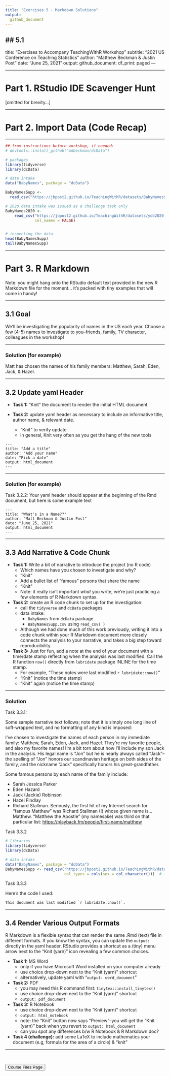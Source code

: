 ```yaml
---
title: "Exercises 5 - Markdown Solutions"
output:
  github_document
---
```


## 5.1 
---
title: "Exercises to Accompany TeachingWithR Workshop"
subtitle: "2021 US Conference on Teaching Statistics"
author: "Matthew Beckman & Justin Post"
date: "June 25, 2021"
output:
  github_document:
    df_print: paged
---

<hr> 

# Part 1. RStudio IDE Scavenger Hunt

[omitted for brevity...] 

<hr> 

# Part 2. Import Data (Code Recap)

<hr> 

```r
## from instructions before workshop, if needed:
# devtools::install_github("mdbeckman/dcData")

# packages
library(tidyverse)  
library(dcData)     

# data intake
data("BabyNames", package = "dcData")

BabyNamesSupp <- 
  read_csv("https://jbpost2.github.io/TeachingWithR/datasets/BabyNamesSupp.csv")

# 2020 data intake was issued as a challenge task only
BabyNames2020 <-   
    read_csv("https://jbpost2.github.io/TeachingWithR/datasets/yob2020.txt", 
             col_names = FALSE)


# inspecting the data
head(BabyNamesSupp)
tail(BabyNamesSupp)

```

<hr> 

# Part 3. R Markdown 

Note: you might hang onto the RStudio default text provided in the new R Markdown file for the moment... it's packed with tiny examples that will come in handy!

<hr> 

## 3.1 Goal

We'll be investigating the popularity of names in the US each year. Choose a few (4-5) names to investigate to you--friends, family, TV character, colleagues in the workshop! 

<hr> 

### Solution (for example)

Matt has chosen the names of his family members: Matthew, Sarah, Eden, Jack, & Hazel.

<hr> 

## 3.2 Update yaml Header

- **Task 1:** "Knit" the document to render the initial HTML document

- **Task 2:** update yaml header as necessary to include an informative title, author name, & relevant date.
    - "Knit" to verify update
    - in general, Knit very often as you get the hang of the new tools


````
---
title: "Add a title"
author: "Add your name"
date: "Pick a date"
output: html_document
---
````

<hr> 

### Solution (for example)

Task 3.2.2: Your yaml header should appear at the beginning of the Rmd document, but here is some example text

````
---
title: "What's in a Name??"
author: "Matt Beckman & Justin Post"
date: "June 25, 2021"
output: html_document
---
````

<hr> 

## 3.3 Add Narrative & Code Chunk

- **Task 1:** Write a bit of narrative to introduce the project (no R code) 
    - Which names have you chosen to investigate and why?    
    - "Knit"  
    - Add a bullet list of "famous" persons that share the name  
    - "Knit"  
    - Note: it really isn't important *what* you write, we're just practicing a few elements of R Markdown syntax.  

- **Task 2:** create an R code chunk to set up for the investigation:
    - call the `tidyverse` and `dcData` packages  
    - data intake:  
        - `BabyNames` from `dcData` package  
        - `BabyNamesSupp.csv` using `read_csv( )`  
    - Although we had done much of this work previously, writing it into a code chunk within your R Markdown document more closely connects the analysis to your narrative, and takes a big step toward reproducibility.  

- **Task 3:** Just for fun, add a note at the end of your document with a time/date stamp reflecting when the analysis was last modified.  Call the R function `now()` directly from `lubridate` package INLINE for the time stamp.  
    - For example, "These notes were last modified `r lubridate::now()`"   
    - "Knit" (notice the time stamp)  
    - "Knit" again (notice the time stamp)  

<hr> 

### Solution 

Task 3.3.1: 

Some sample narrative text follows; note that it is simply one long line of soft-wrapped text, and no formatting of any kind is imposed: 

I've chosen to investigate the names of each person in my immediate family: Matthew, Sarah, Eden, Jack, and Hazel.  They're my favorite people, and also my favorite names!  I'm a bit torn about how I'll include my son Jack in the analysis. His legal name is "Jon" but he is nearly always called "Jack"--the spelling of "Jon" honors our scandinavian heritage on both sides of the family, and the nickname "Jack" specifically honors his great-grandfather.  

Some famous persons by each name of the family include: 

- Sarah Jessica Parker
- Eden Hazard
- Jack (Jackie) Robinson
- Hazel Findlay
- Richard Stallman.  Seriously, the first hit of my Internet search for "famous Matthew" was Richard Stallman (!) whose given name is... Matthew.  "Matthew the Apostle" (my namesake) was third on that particular list: <https://playback.fm/people/first-name/matthew>


Task 3.3.2

```r
# libraries
library(tidyverse)
library(dcData)

# data intake
data("BabyNames", package = "dcData")
BabyNamesSupp <- read_csv("https://jbpost2.github.io/TeachingWithR/datasets/BabyNamesSupp.csv",  
                          col_types = cols(sex = col_character()))  # fixes `sex`

```

Task 3.3.3

Here's the code I used: 

````
This document was last modified `r lubridate::now()`.
````

<hr> 

## 3.4 Render Various Output Formats

R Markdown is a flexible syntax that can render the same .Rmd (text) file in different formats.  If you know the syntax, you can update the `output:` directly in the yaml header.  RStudio provides a shortcut as a (tiny) menu arrow next to the "Knit (yarn)" icon revealing a few common choices.


- **Task 1:** MS Word  
    - only if you have Microsoft Word installed on your computer already
    - use choice drop-down next to the "Knit (yarn)" shortcut
    - alternatively, update yaml with "`output: word_document`"

- **Task 2:** PDF  
    - you may need this R command first: `tinytex::install_tinytex()`  
    - use choice drop-down next to the "Knit (yarn)" shortcut
    - `output: pdf_document`

- **Task 3:** R Notebook 
    - use choice drop-down next to the "Knit (yarn)" shortcut
    - `output: html_notebook`
    - note: the "Knit" button now says "Preview"--you will get the "Knit (yarn)" back when you revert to `output: html_document`
    - can you spot any differences b/w R Notebook & R Markdown doc? 
    

- **Task 4 (challenge):** add some LaTeX to include mathematics your document (e.g, formula for the area of a circle) & "knit" 

<hr>

<br>

<a href = "https://jbpost2.github.io/Basics-of-R-for-Data-Science-and-Statistics/CourseFiles.html"><button type="button">Course Files Page</button></a>
